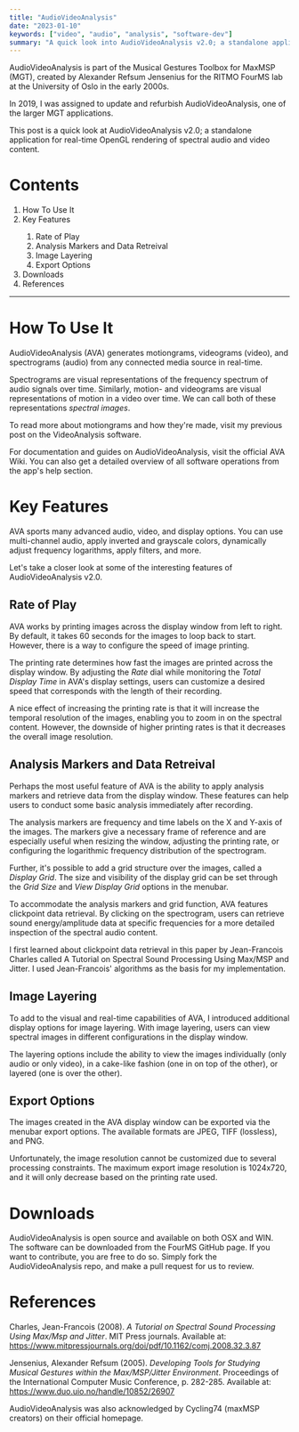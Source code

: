 ```yaml
---
title: "AudioVideoAnalysis"
date: "2023-01-10"
keywords: ["video", "audio", "analysis", "software-dev"]
summary: "A quick look into AudioVideoAnalysis v2.0; a standalone application for real-time OpenGL rendering of motiongrams and spectrograms, developed in collaboration with FourMS Lab at the RITMO research center, University of Oslo."
---
```


<MyImage src="/img/ava-overview.jpg" alt="audiovideoanalysis overview" />

AudioVideoAnalysis is part of the <MyLink href="https://www.uio.no/ritmo/english/research/labs/fourms/downloads/software/musicalgesturestoolbox/mgt-max/">Musical Gestures Toolbox for MaxMSP</MyLink> (MGT), created by Alexander Refsum Jensenius for the <MyLink href="https://www.uio.no/ritmo/english/research/labs/fourms/">RITMO FourMS lab</MyLink> at the University of Oslo in the early 2000s.

In 2019, I was assigned to update and refurbish AudioVideoAnalysis, one of the larger MGT applications.

This post is a quick look at AudioVideoAnalysis v2.0; a standalone application for real-time OpenGL rendering of spectral audio and video content.

# Contents

<ol>
  <li>
    <MyLink href="#how-to-use-it"> How To Use It</MyLink>
  </li>
  <li>
    <MyLink href="#key-features"> Key Features</MyLink>
  </li>
  <ol>
    <li>
      <MyLink href="#rate-of-play">Rate of Play</MyLink>
    </li>
    <li>
      <MyLink href="#analysis-markers">Analysis Markers and Data Retreival</MyLink>
    </li>
        <li>
      <MyLink href="#image-layering">Image Layering</MyLink>
    </li>
    <li>
      <MyLink href="#export-options">Export Options</MyLink>
    </li>

  </ol>
  <li>
    <MyLink href="#downloads">Downloads</MyLink>
  </li>
  <li>
    <MyLink href="#references">References</MyLink>
  </li>
</ol>

<hr />

<h1 id="how-to-use-it">How To Use It</h1>

AudioVideoAnalysis (AVA) generates motiongrams, videograms (video), and spectrograms (audio) from any connected media source in real-time.

Spectrograms are visual representations of the frequency spectrum of audio signals over time. Similarly, motion- and videograms are visual representations of motion in a video over time. We can call both of these representations _spectral images_.

To read more about motiongrams and how they're made, visit my previous post on the <MyLink href="/posts/videoanalysis">VideoAnalysis</MyLink> software.

<MyImage src="/img/ava-overview-2.gif" alt="audiovideoanalysis overview 2" />

For documentation and guides on AudioVideoAnalysis, visit <MyLink href="https://github.com/fourMs/AudioVideoAnalysis/wiki">the official AVA Wiki</MyLink>. You can also get a detailed overview of all software operations from the app's help section.

<h1 id="key-features">Key Features</h1>

AVA sports many advanced audio, video, and display options. You can use multi-channel audio, apply inverted and grayscale colors, dynamically adjust frequency logarithms, apply filters, and more.

Let's take a closer look at some of the interesting features of AudioVideoAnalysis v2.0.

<h2 id="rate-of-play">Rate of Play</h2>

AVA works by printing images across the display window from left to right. By default, it takes 60 seconds for the images to loop back to start. However, there is a way to configure the speed of image printing.

<MyImage
  src="/img/ava-printing-rate.jpg"
  alt="audiovideoanalysis printing rate"
  caption="Adjust the printing rate to peer deeper into the spectral content."
/>

The printing rate determines how fast the images are printed across the display window. By adjusting the _Rate_ dial while monitoring the _Total Display Time_ in AVA's display settings, users can customize a desired speed that corresponds with the length of their recording.

A nice effect of increasing the printing rate is that it will increase the temporal resolution of the images, enabling you to zoom in on the spectral content. However, the downside of higher printing rates is that it decreases the overall image resolution.

<h2 id="analysis-markers">Analysis Markers and Data Retreival</h2>

Perhaps the most useful feature of AVA is the ability to apply analysis markers and retrieve data from the display window. These features can help users to conduct some basic analysis immediately after recording.

The analysis markers are frequency and time labels on the X and Y-axis of the images. The markers give a necessary frame of reference and are especially useful when resizing the window, adjusting the printing rate, or configuring the logarithmic frequency distribution of the spectrogram.

<MyImage
  src="/img/ava-analysis-markers.GIF"
  alt="videoanalysis analysis markers."
  caption="Analysis markers and grids can assist with orientation and analysis."
/>

Further, it's possible to add a grid structure over the images, called a _Display Grid_. The size and visibility of the display grid can be set through the _Grid Size_ and _View Display Grid_ options in the menubar.

To accommodate the analysis markers and grid function, AVA features clickpoint data retrieval. By clicking on the spectrogram, users can retrieve sound energy/amplitude data at specific frequencies for a more detailed inspection of the spectral audio content.

<MyImage
  src="/img/ava-clickpoint.jpg"
  alt="audiovideoanalysis clickpoint"
  caption="Retrieve Hz, Amplitude, and Time from anywhere on the spectrogram at clickpoint."
/>

I first learned about clickpoint data retrieval in this paper by Jean-Francois Charles called <MyLink href="https://www.mitpressjournals.org/doi/pdf/10.1162/comj.2008.32.3.87">A Tutorial on Spectral Sound Processing Using Max/MSP and Jitter</MyLink>. I used Jean-Francois' algorithms as the basis for my implementation.

<h2 id="image-layering">Image Layering</h2>

To add to the visual and real-time capabilities of AVA, I introduced additional display options for image layering. With image layering, users can view spectral images in different configurations in the display window.

The layering options include the ability to view the images individually (only audio or only video), in a cake-like fashion (one in on top of the other), or layered (one is over the other).

<MyImage
  src="/img/ava-display-options.gif"
  alt="audiovideoanalysis display options."
  caption=""
/>

<h2 id="export-options">Export Options</h2>

The images created in the AVA display window can be exported via the menubar export options. The available formats are JPEG, TIFF (lossless), and PNG.

Unfortunately, the image resolution cannot be customized due to several processing constraints. The maximum export image resolution is 1024x720, and it will only decrease based on the printing rate used.

<h1 id="downloads">Downloads</h1>

AudioVideoAnalysis is open source and available on both OSX and WIN. The software can be downloaded from the <MyLink href="https://github.com/fourMs/AudioVideoAnalysis/releases">FourMS GitHub page</MyLink>. If you want to contribute, you are free to do so. Simply fork the <MyLink href="https://github.com/fourMs/AudioVideoAnalysis">AudioVideoAnalysis repo</MyLink>, and make a pull request for us to review.

# References

Charles, Jean-Francois (2008). _A Tutorial on Spectral Sound Processing Using Max/Msp and Jitter_. MIT Press journals. Available at: https://www.mitpressjournals.org/doi/pdf/10.1162/comj.2008.32.3.87

Jensenius, Alexander Refsum (2005). _Developing Tools for Studying Musical Gestures within the Max/MSP/Jitter Environment_. Proceedings of the International Computer Music Conference, p. 282-285. Available at: https://www.duo.uio.no/handle/10852/26907

AudioVideoAnalysis was also acknowledged by Cycling74 (maxMSP creators) <MyLink href="https://cycling74.com/projects/audiovideoanalysis">on their official homepage</MyLink>.
